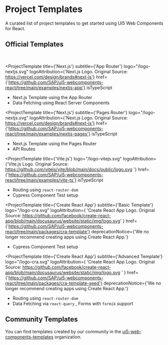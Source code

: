 
<Meta title="Project Templates" />

<TableOfContent />

# Project Templates

A curated list of project templates to get started using UI5 Web Components for React.

## Official Templates

<br />

<ProjectTemplate
  title={'Next.js'}
  subtitle={'App Router'}
  logo="/logo-nextjs.svg"
  logoAttribution={'Next.js Logo. Original Source: https://vercel.com/design/brands#next-js'}
  href={'https://github.com/SAP/ui5-webcomponents-react/tree/main/examples/nextjs-app'}
  isTypeScript
>
  <ul>
    <li>
      <Label>Next.js Template using the App Router</Label>
    </li>
    <li>
      <Label>Data Fetching using React Server Components</Label>
    </li>
  </ul>
</ProjectTemplate>

<ProjectTemplate
  title={'Next.js'}
  subtitle={'Pages Router'}
  logo="/logo-nextjs.svg"
  logoAttribution={'Next.js Logo. Original Source: https://vercel.com/design/brands#next-js'}
  href={'https://github.com/SAP/ui5-webcomponents-react/tree/main/examples/nextjs-pages'}
  isTypeScript
>
  <ul>
    <li>
      <Label>Next.js Template using the Pages Router</Label>
    </li>
    <li>
      <Label>API Routes</Label>
    </li>
  </ul>
</ProjectTemplate>

<ProjectTemplate
  title={'Vite.js'}
  logo="/logo-vitejs.svg"
  logoAttribution={'Vite.js Logo. Original Source: https://github.com/vitejs/vite/blob/main/docs/public/logo.svg '}
  href={'https://github.com/SAP/ui5-webcomponents-react/tree/main/examples/vite-ts'}
  isTypeScript
>
  <ul>
    <li>
      <Label>Routing using</Label>
      <code>react-router-dom</code>
    </li>
    <li>
      <Label>Cypress Component Test setup</Label>
    </li>
  </ul>
</ProjectTemplate>

<ProjectTemplate
  title={'Create React App'}
  subtitle={'Basic Template'}
  logo="/logo-cra.svg"
  logoAttribution={
    'Create React App Logo. Original Source: https://github.com/facebook/create-react-app/blob/main/docusaurus/website/static/img/logo.svg'
  }
  href={'https://github.com/SAP/ui5-webcomponents-react/tree/main/packages/cra-template'}
  deprecationNotice={'We no longer recommend creating apps using Create React App.'}
>
  <ul>
    <li>
      <Label>Cypress Component Test setup</Label>
    </li>
  </ul>
</ProjectTemplate>

<ProjectTemplate
  title={'Create React App'}
  subtitle={'Advanced Template'}
  logo="/logo-cra.svg"
  logoAttribution={
    'Create React App Logo. Original Source: https://github.com/facebook/create-react-app/blob/main/docusaurus/website/static/img/logo.svg '
  }
  href={'https://github.com/SAP/ui5-webcomponents-react/tree/main/packages/cra-template-seed'}
  deprecationNotice={'We no longer recommend creating apps using Create React App.'}
>
  <ul>
    <li>
      <Label> Routing using</Label>
      <code>react-router-dom</code>
    </li>
    <li>
      <Label>Data Fetching via</Label>
      <code>react-query</code>
      <Label>, Forms with </Label>
      <code>formik</code>
      <Label>support</Label>
    </li>

  </ul>
</ProjectTemplate>

## Community Templates

You can find templates created by our community in the [ui5-web-components-templates](https://github.com/ui5-web-components-templates) organization.

<Footer />
